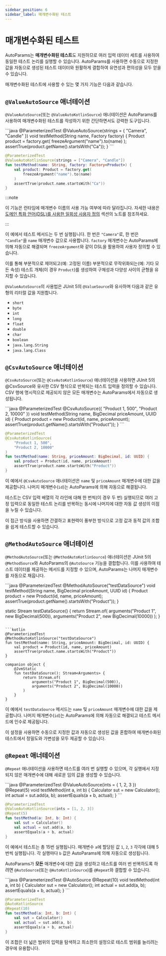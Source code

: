 ```yaml
---
sidebar_position: 6
sidebar_label: 매개변수화된 테스트
---
```



# 매개변수화된 테스트

AutoParams는 **매개변수화된 테스트**도 지원하므로 여러 입력 데이터 세트를 사용하여 동일한 테스트 논리를 실행할 수 있습니다. AutoParams를 사용하면 수동으로 지정한 값을 자동으로 생성된 테스트 데이터와 원활하게 결합하여 유연성과 편의성을 모두 얻을 수 있습니다.

매개변수화된 테스트에 사용할 수 있는 몇 가지 기능은 다음과 같습니다.

## `@ValueAutoSource` 애너테이션

<JavadocLink version={version} path="autoparams/ValueAutoSource.html">`@ValueAutoSource`</JavadocLink>(또는 `@ValueAutoKotlinSource`) 애너테이션은 AutoParams를 사용하여 매개변수화된 테스트를 작성하기 위한 간단하면서도 강력한 도구입니다.

<JavaKotlinCodeBlock>
```java
@ParameterizedTest
@ValueAutoSource(strings = { "Camera", "Candle" })
void testMethod(String name, Factory<Product> factory) {
    Product product = factory.get(
        freezeArgument("name").to(name)
    );
    assertTrue(product.getName().startsWith("Ca"));
}
```

```kotlin
@ParameterizedTest
@ValueAutoKotlinSource(strings = ["Camera", "Candle"])
fun testMethod(name: String, factory: Factory<Product>) {
    val product: Product = factory.get(
        freezeArgument("name").to(name)
    )
    assertTrue(product.name.startsWith("Ca"))
}
```
</JavaKotlinCodeBlock>

:::note

이 기능은 런타임에 매개변수 이름의 사용 가능 여부에 따라 달라집니다. 자세한 내용은 [도메인 특화 언어(DSL)를 사용한 일회성 사용자 정의](./customization#customization-dsl) 섹션의 노트를 참조하세요.

:::

이 예에서 테스트 메서드는 두 번 실행됩니다. 한 번은 `"Camera"`로, 한 번은 `"Candle"`을 `name` 매개변수 값으로 사용합니다. `factory` 매개변수는 AutoParams에 의해 자동으로 해결되며 <JavadocLink version={version} path="autoparams/customization/dsl/ArgumentCustomizationDsl.html">`freezeArgument`</JavadocLink>와 같이 DSL을 활용하여 사용자 정의할 수 있습니다.

이를 통해 부분적으로 제어되고(예: 고정된 이름) 부분적으로 무작위화되는(예: 기타 모든 속성) 테스트 개체(이 경우 `Product`)를 생성하여 구체성과 다양성 사이의 균형을 유지할 수 있습니다.

`@ValueAutoSource`의 사용법은 JUnit 5의 `@ValueSource`와 유사하며 다음과 같은 유형의 리터럴 값을 지원합니다.

- `short`
- `byte`
- `int`
- `long`
- `float`
- `double`
- `char`
- `boolean`
- `java.lang.String`
- `java.lang.Class`

## `@CsvAutoSource` 애너테이션

<JavadocLink version={version} path="autoparams/CsvAutoSource.html">`@CsvAutoSource`</JavadocLink>(또는 `@CsvAutoKotlinSource`) 애너테이션을 사용하면 JUnit 5의 @CsvSource와 유사한 CSV 형식으로 반복되는 테스트 입력을 정의할 수 있습니다. CSV 행에 명시적으로 제공되지 않은 모든 매개변수는 AutoParams에서 자동으로 생성됩니다.

<JavaKotlinCodeBlock>
```java
@ParameterizedTest
@CsvAutoSource({
    "Product 1, 500",
    "Product 2, 10000"
})
void testMethod(String name, BigDecimal priceAmount, UUID id) {
    Product product = new Product(id, name, priceAmount);
    assertTrue(product.getName().startsWith("Product"));
}
```

```kotlin
@ParameterizedTest
@CsvAutoKotlinSource(
    "Product 1, 500",
    "Product 2, 10000"
)
fun testMethod(name: String, priceAmount: BigDecimal, id: UUID) {
    val product = Product(id, name, priceAmount)
    assertTrue(product.name.startsWith("Product"))
}
```
</JavaKotlinCodeBlock>

이 예에서 `@CsvAutoSource` 애너테이션은 `name` 및 `priceAmount` 매개변수에 대한 값을 제공합니다. 나머지 매개변수(`id`)는 AutoParams에 의해 자동으로 해결됩니다.

테스트는 CSV 입력 배열의 각 라인에 대해 한 번씩(이 경우 두 번) 실행되므로 여러 고정 입력으로 동일한 테스트 논리를 반복하는 동시에 나머지에 대한 자동 값 생성의 이점을 누릴 수 있습니다.

이 접근 방식을 사용하면 간결하고 표현력이 풍부한 방식으로 고정 값과 동적 값의 조합을 쉽게 테스트할 수 있습니다.

## `@MethodAutoSource` 애너테이션

<JavadocLink version={version} path="autoparams/MethodAutoSource.html">`@MethodAutoSource`</JavadocLink>(또는 `@MethodAutoKotlinSource`) 애너테이션은 JUnit 5의 `@MethodSource`와 AutoParams의 `@AutoSource` 기능을 결합합니다. 이를 사용하여 테스트 데이터를 제공하는 메서드를 지정할 수 있으며, AutoParams는 나머지 매개변수를 자동으로 채웁니다.

<JavaKotlinCodeBlock>
```java
@ParameterizedTest
@MethodAutoSource("testDataSource")
void testMethod(String name, BigDecimal priceAmount, UUID id) {
    Product product = new Product(id, name, priceAmount);
    assertTrue(product.getName().startsWith("Product"));
}

static Stream<Arguments> testDataSource() {
    return Stream.of(
        arguments("Product 1", new BigDecimal(500)),
        arguments("Product 2", new BigDecimal(10000))
    );
}
```

```kotlin
@ParameterizedTest
@MethodAutoKotlinSource("testDataSource")
fun testMethod(name: String, priceAmount: BigDecimal, id: UUID) {
    val product = Product(id, name, priceAmount)
    assertTrue(product.name.startsWith("Product"))
}

companion object {
    @JvmStatic
    fun testDataSource(): Stream<Arguments> {
        return Stream.of(
            arguments("Product 1", BigDecimal(500)),
            arguments("Product 2", BigDecimal(10000))
        )
    }
}
```
</JavaKotlinCodeBlock>

이 예에서 `testDataSource` 메서드는 `name` 및 `priceAmount` 매개변수에 대한 값을 제공합니다. 나머지 매개변수(`id`)는 AutoParams에 의해 자동으로 해결되고 테스트 메서드에 인수로 제공됩니다.

이 설정을 사용하면 수동으로 지정한 값과 자동으로 생성된 값을 혼합하여 매개변수화된 테스트에서 정밀도와 가변성을 모두 제공할 수 있습니다.

## `@Repeat` 애너테이션

<JavadocLink version={version} path="autoparams/Repeat.html">`@Repeat`</JavadocLink> 애너테이션을 사용하면 테스트를 여러 번 실행할 수 있으며, 각 실행에서 지정되지 않은 매개변수에 대해 새로운 임의 값을 생성할 수 있습니다.

<JavaKotlinCodeBlock>
```java
@ParameterizedTest
@ValueAutoSource(ints = { 1, 2, 3 })
@Repeat(5)
void testMethod(int a, int b) {
    Calculator sut = new Calculator();
    int actual = sut.add(a, b);
    assertEquals(a + b, actual);
}
```

```kotlin
@ParameterizedTest
@ValueAutoKotlinSource(ints = [1, 2, 3])
@Repeat(5)
fun testMethod(a: Int, b: Int) {
    val sut = Calculator()
    val actual = sut.add(a, b)
    assertEquals(a + b, actual)
}
```
</JavaKotlinCodeBlock>

이 예에서 테스트는 총 15번 실행됩니다. 매개변수 `a`에 할당된 값 `1`, `2`, `3` 각각에 대해 5번씩 실행됩니다. 각 실행마다 `b` 값은 AutoParams에 의해 자동으로 생성됩니다.

AutoParams가 **모든** 매개변수에 대한 값을 생성하고 테스트를 여러 번 반복하도록 하려면 `@AutoSource`(또는 `@AutoKotlinSource`)를 `@Repeat`와 결합할 수 있습니다.

<JavaKotlinCodeBlock>
```java
@ParameterizedTest
@AutoSource
@Repeat(10)
void testMethod(int a, int b) {
    Calculator sut = new Calculator();
    int actual = sut.add(a, b);
    assertEquals(a + b, actual);
}
```

```kotlin
@ParameterizedTest
@AutoKotlinSource
@Repeat(10)
fun testMethod(a: Int, b: Int) {
    val sut = Calculator()
    val actual = sut.add(a, b)
    assertEquals(a + b, actual)
}
```
</JavaKotlinCodeBlock>

이 조합은 더 넓은 범위의 입력을 탐색하고 최소한의 설정으로 테스트 범위를 늘리려는 경우에 유용합니다.
